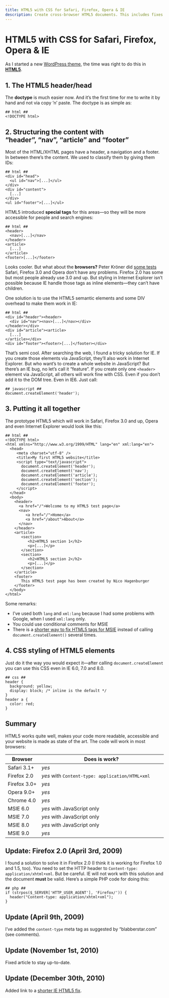 ```yaml
---
title: HTML5 with CSS for Safari, Firefox, Opera & IE
description: Create cross-browser HTML5 documents. This includes fixes for IE6 and Firefox 2.0.
---
```



HTML5 with CSS for Safari, Firefox, Opera & IE
==============================================

As I started a new [WordPress theme](http://www.fructus-gmbh.de), the time was right to do this in **[HTML5](http://www.w3.org/TR/html5/)**.


1. The HTML5 header/head
------------------------

The **doctype** is much easier now. And it’s the first time for me to write it by hand and not via copy ’n’ paste. The doctype is as simple as:

    ## html ##
    <!DOCTYPE html>


2. Structuring the content with<br>“header”, “nav”, “article” and “footer”
--------------------------------------------------------------------------

Most of the HTML/XHTML pages have a header, a navigation and a footer. In between there’s the content. We used to classify them by giving them IDs:

    ## html ##
    <div id="head">
      <ul id="nav">[...]</ul>
    </div>
    <div id="content">
      [...]
    </div>
    <ul id="footer">[...]</ul>

HTML5 introduced **special tags** for this areas—so they will be more accessible for people and search engines:

    ## html ##
    <header>
      <nav>[...]</nav>
    </header>
    <article>
      [...]
    </article>
    <footer>[...]</footer>

Looks cooler. But what about the **browsers?** Peter Kröner did [some tests](http://www.peterkroener.de/html5-was-geht-heute-schon-was-geht-nicht-der-grosse-ueberblick:) Safari, Firefox 3.0 and Opera don’t have any problems. Firefox 2.0 has some but most people already use 3.0 and up. But styling in Internet Explorer isn’t possible because IE handle those tags as inline elements—they can’t have children.

One solution is to use the HTML5 semantic elements and some DIV overhead to make them work in IE:

    ## html ##
    <div id="header"><header>
      <div id="nav"><nav>[...]</nav></div>
    </header></div>
    <div id="article"><article>
      [...]
    </article></div>
    <div id="footer"><footer>[...]</footer></div>

That’s semi cool. After searching the web, I found a tricky solution for IE. If you create those elements via JavaScript, they’ll also work in Internet Explorer. But who want’s to create a whole website in JavaScript? But there’s an IE bug, no let’s call it “feature”. If you create only one `<header>` element via JavaScript, all others will work fine with CSS. Even if you don’t add it to the DOM tree. Even in IE6. Just call:

    ## javascript ##
    document.createElement('header');

3. Putting it all together
--------------------------

The prototype HTML5 which will work in Safari, Firefox 3.0 and up, Opera and even Internet Explorer would look like this:

    ## html ##
    <!DOCTYPE html>
    <html xmlns="http://www.w3.org/1999/HTML" lang="en" xml:lang="en">
      <head>
         <meta charset="utf-8" />
         <title>My first HTML5 website</title>
         <script type="text/javascript">
           document.createElement('header');
           document.createElement('nav');
           document.createElement('article');
           document.createElement('section');
           document.createElement('footer');
         </script>
      </head>
      <body>
        <header>
          <a href="/">Welcome to my HTML5 test page</a>
          <nav>
             <a href="/">Home</a>
             <a href="/about">About</a>
          </nav>
        </header>
        <article>
           <section>
              <h2>HTML5 section 1</h2>
              <p>[...]</p>
           </section>
           <section>
              <h2>HTML5 section 2</h2>
              <p>[...]</p>
           </section>
        </article>
        <footer>
           This HTML5 test page has been created by Nico Hagenburger
        </footer>
      </body>
    </html>

Some remarks:

* I’ve used both `lang` and `xml:lang` because I had some problems with Google, when I used `xml:lang` only.
* You could use conditional comments for MSIE
* There is a [shorter way to fix HTML5 tags for MSIE](Simple-HTML5-Fix-for-IE.html) instead of calling `document.createElement()` several times.


4. CSS styling of HTML5 elements
--------------------------------

Just do it the way you would expect it—after calling `document.createElement` you can use this CSS even in IE 6.0, 7.0 and 8.0.

    ## css ##
    header {
      background: yellow;
      display: block; /* inline is the default */
    }
    header a {
      color: red;
    }


Summary
-------

HTML5 works quite well, makes your code more readable, accessible and your website is made as state of the art. The code will work in most browsers:

Browser      | Does is work?
-------------|--------------------------------------------------------------------
Safari 3.1+  | *yes*
Firefox 2.0  | *yes* with `Content-type: application/HTML+xml`
Firefox 3.0+ | *yes*
Opera 9.0+   | *yes*
Chrome 4.0   | *yes*
MSIE 6.0     | *yes* with JavaScript only
MSIE 7.0     | *yes* with JavaScript only
MSIE 8.0     | *yes* with JavaScript only
MSIE 9.0     | *yes*


Update: Firefox 2.0 (April 3rd, 2009)
-------------------------------------

I found a solution to solve it in Firefox 2.0 (I think it is working for Firefox 1.0 and 1.5, too). You need to set the HTTP header to `Content-type: application/xhtml+xml`. But be careful. IE will not work with this solution and the document **must** be valid. Here’s a simple PHP code for doing this:

    ## php ##
    if (strpos($_SERVER['HTTP_USER_AGENT'], 'Firefox/')) {
      header("Content-type: application/xhtml+xml");
    }


Update (April 9th, 2009)
------------------------

I’ve added the `content-type` meta tag as suggested by “blabberstar.com” (see comments).


Update (November 1st, 2010)
---------------------------

Fixed article to stay up-to-date.


Update (December 30th, 2010)
----------------------------

Added link to a [shorter IE HTML5 fix](Simple-HTML5-Fix-for-IE.html).
